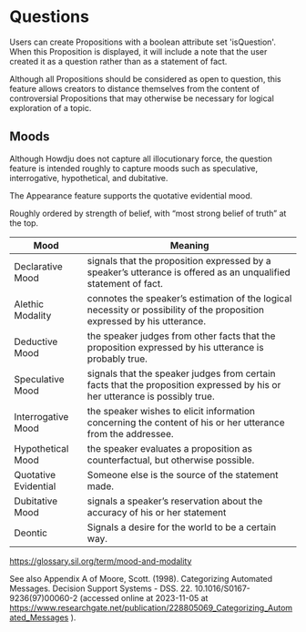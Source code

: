 # Questions

Users can create Propositions with a boolean attribute set 'isQuestion'. When this
Proposition is displayed, it will include a note that the user created it as a question
rather than as a statement of fact.

Although all Propositions should be considered as open to question, this feature
allows creators to distance themselves from the content of controversial Propositions
that may otherwise be necessary for logical exploration of a topic.

## Moods

Although Howdju does not capture all illocutionary force, the question feature is intended
roughly to capture moods such as speculative, interrogative, hypothetical, and dubitative.

The Appearance feature supports the quotative evidential mood.

Roughly ordered by strength of belief, with “most strong belief of truth” at the top.

| Mood                 | Meaning                                                                                                                     |
| -------------------- | --------------------------------------------------------------------------------------------------------------------------- |
| Declarative Mood     | signals that the proposition expressed by a speaker’s utterance is offered as an unqualified statement of fact.             |
| Alethic Modality     | connotes the speaker’s estimation of the logical necessity or possibility of the proposition expressed by his utterance.    |
| Deductive Mood       | the speaker judges from other facts that the proposition expressed by his utterance is probably true.                       |
| Speculative Mood     | signals that the speaker judges from certain facts that the proposition expressed by his or her utterance is possibly true. |
| Interrogative Mood   | the speaker wishes to elicit information concerning the content of his or her utterance from the addressee.                 |
| Hypothetical Mood    | the speaker evaluates a proposition as counterfactual, but otherwise possible.                                              |
| Quotative Evidential | Someone else is the source of the statement made.                                                                           |
| Dubitative Mood      | signals a speaker’s reservation about the accuracy of his or her statement                                                  |
| Deontic              | Signals a desire for the world to be a certain way.                                                                         |

https://glossary.sil.org/term/mood-and-modality

See also Appendix A of Moore, Scott. (1998). Categorizing Automated Messages. Decision Support Systems - DSS. 22.
10.1016/S0167-9236(97)00060-2 (accessed online at 2023-11-05 at
https://www.researchgate.net/publication/228805069_Categorizing_Automated_Messages ).

